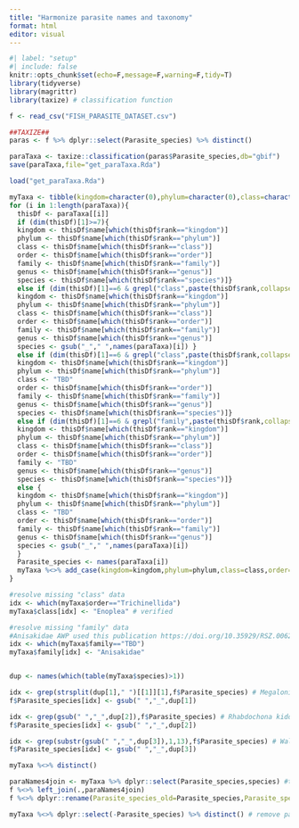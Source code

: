 ```yaml
---
title: "Harmonize parasite names and taxonomy"
format: html
editor: visual
---
```


```r
#| label: "setup"
#| include: false
knitr::opts_chunk$set(echo=F,message=F,warning=F,tidy=T)
library(tidyverse)
library(magrittr)
library(taxize) # classification function
```

```r
f <- read_csv("FISH_PARASITE_DATASET.csv")
```

```r
##TAXIZE##
paras <- f %>% dplyr::select(Parasite_species) %>% distinct()

paraTaxa <- taxize::classification(paras$Parasite_species,db="gbif")
save(paraTaxa,file="get_paraTaxa.Rda")
```

```r
load("get_paraTaxa.Rda")
```

```r

myTaxa <- tibble(kingdom=character(0),phylum=character(0),class=character(0),order=character(0),family=character(0),genus=character(0),species=character(0),Parasite_species=character(0))
for (i in 1:length(paraTaxa)){
  thisDf <- paraTaxa[[i]]
  if (dim(thisDf)[1]>=7){
  kingdom <- thisDf$name[which(thisDf$rank=="kingdom")]
  phylum <- thisDf$name[which(thisDf$rank=="phylum")]
  class <- thisDf$name[which(thisDf$rank=="class")]
  order <- thisDf$name[which(thisDf$rank=="order")]
  family <- thisDf$name[which(thisDf$rank=="family")]
  genus <- thisDf$name[which(thisDf$rank=="genus")]
  species <- thisDf$name[which(thisDf$rank=="species")]}
  else if (dim(thisDf)[1]==6 & grepl("class",paste(thisDf$rank,collapse=" "))==T & grepl("family",paste(thisDf$rank,collapse=" "))==T){
  kingdom <- thisDf$name[which(thisDf$rank=="kingdom")]
  phylum <- thisDf$name[which(thisDf$rank=="phylum")]
  class <- thisDf$name[which(thisDf$rank=="class")]
  order <- thisDf$name[which(thisDf$rank=="order")]
  family <- thisDf$name[which(thisDf$rank=="family")]
  genus <- thisDf$name[which(thisDf$rank=="genus")]
  species <- gsub("_"," ",names(paraTaxa)[i]) }
  else if (dim(thisDf)[1]==6 & grepl("class",paste(thisDf$rank,collapse=" "))==F){
  kingdom <- thisDf$name[which(thisDf$rank=="kingdom")]
  phylum <- thisDf$name[which(thisDf$rank=="phylum")]
  class <- "TBD"
  order <- thisDf$name[which(thisDf$rank=="order")]
  family <- thisDf$name[which(thisDf$rank=="family")]
  genus <- thisDf$name[which(thisDf$rank=="genus")]
  species <- thisDf$name[which(thisDf$rank=="species")]}
  else if (dim(thisDf)[1]==6 & grepl("family",paste(thisDf$rank,collapse=" "))==F){
  kingdom <- thisDf$name[which(thisDf$rank=="kingdom")]
  phylum <- thisDf$name[which(thisDf$rank=="phylum")]
  class <- thisDf$name[which(thisDf$rank=="class")]
  order <- thisDf$name[which(thisDf$rank=="order")]
  family <- "TBD"
  genus <- thisDf$name[which(thisDf$rank=="genus")]
  species <- thisDf$name[which(thisDf$rank=="species")]}
  else {
  kingdom <- thisDf$name[which(thisDf$rank=="kingdom")]
  phylum <- thisDf$name[which(thisDf$rank=="phylum")]
  class <- "TBD"
  order <- thisDf$name[which(thisDf$rank=="order")]
  family <- thisDf$name[which(thisDf$rank=="family")]
  genus <- thisDf$name[which(thisDf$rank=="genus")]
  species <- gsub("_"," ",names(paraTaxa)[i])
  }
  Parasite_species <- names(paraTaxa[i])
  myTaxa %<>% add_case(kingdom=kingdom,phylum=phylum,class=class,order=order,family=family,genus=genus,species=species,Parasite_species=Parasite_species)
}

#resolve missing "class" data
idx <- which(myTaxa$order=="Trichinellida")
myTaxa$class[idx] <- "Enoplea" # verified

#resolve missing "family" data
#Anisakidae AWP used this publication https://doi.org/10.35929/RSZ.0062
idx <- which(myTaxa$family=="TBD")
myTaxa$family[idx] <- "Anisakidae"



```

```r
dup <- names(which(table(myTaxa$species)>1))

idx <- grep(strsplit(dup[1]," ")[[1]][1],f$Parasite_species) # Megalonia ictaluri
f$Parasite_species[idx] <- gsub(" ","_",dup[1])

idx <- grep(gsub(" ","_",dup[2]),f$Parasite_species) # Rhabdochona kidderi
f$Parasite_species[idx] <- gsub(" ","_",dup[2])

idx <- grep(substr(gsub(" ","_",dup[3]),1,13),f$Parasite_species) # Wallinia chavarriae
f$Parasite_species[idx] <- gsub(" ","_",dup[3])

myTaxa %<>% distinct()
```


```r
paraNames4join <- myTaxa %>% dplyr::select(Parasite_species,species) #this will serve as synonym dictionary
f %<>% left_join(.,paraNames4join)
f %<>% dplyr::rename(Parasite_species_old=Parasite_species,Parasite_species=species)

myTaxa %<>% dplyr::select(-Parasite_species) %>% distinct() # remove parasites duplicated by typo

```
